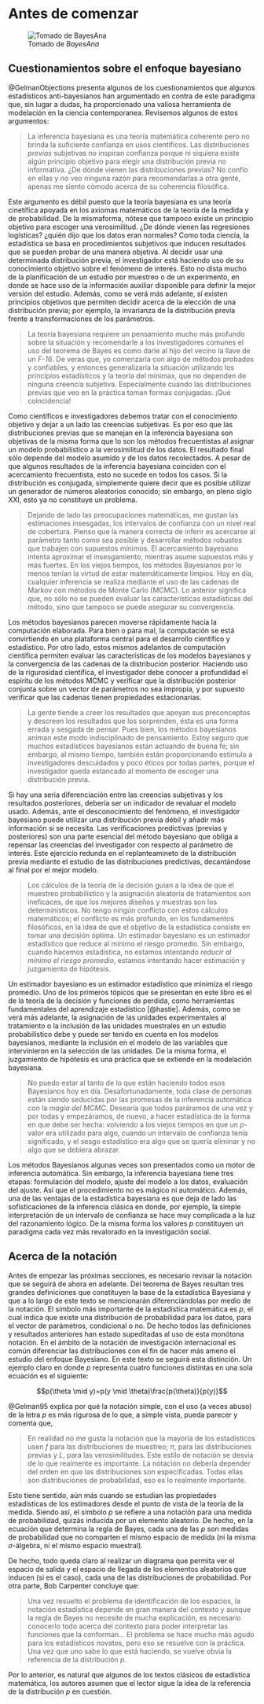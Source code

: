 # Antes de comenzar {-}

![Tomado de *BayesAna*](https://i0.wp.com/anabelforte.com/wp-content/uploads/2020/07/4.gif)

## Cuestionamientos sobre el enfoque bayesiano {-}

@GelmanObjections presenta algunos de los cuestionamientos que algunos estadísticos anti-bayesianos han argumentado en contra de este paradigma que, sin lugar a dudas, ha proporcionado una valiosa herramienta de modelación en la ciencia contemporanea. Revisemos algunos de estos argumentos: 

> La inferencia bayesiana es una teoría matemática coherente pero no brinda la suficiente confianza en usos científicos. Las distribuciones *previas* subjetivas no inspiran confianza porque ni siquiera existe algún principio objetivo para elegir una distribución previa no informativa. ¿De dónde vienen las distribuciones previas? No confío en ellas y no veo ninguna razón para recomendarlas a otra gente, apenas me siento cómodo acerca de su coherencia filosófica.

Este argumento es débil puesto que la teoría bayesiana es una teoría cinetífica apoyada en los axiomas matemáticos de la teoría de la medida y de probabilidad. De la mismaforma, nótese que tampoco existe un principio objetivo para escoger una verosimilitud. ¿De dónde vienen las regresiones logísticas? ¿quién dijo que los datos eran normales? Como toda ciencia, la estadística se basa en procedimientos subjetivos que inducen resultados que se pueden probar de una manera objetiva. Al decidir usar una determinada distribución previa, el investigador está haciendo uso de su conocimiento objetivo sobre el fenómeno de interés. Esto no dista mucho de la planificación de un estudio por muestreo o de un experimento, en donde se hace uso de la información auxiliar disponible para definir la mejor versión del estudio. Además, como se verá más adelante, sí existen principios objetivos que permiten decidir acerca de la elección de una distribución previa; por ejemplo, la invarianza de la distribución previa frente a transformaciones de los parámetros.

> La teoría bayesiana requiere un pensamiento mucho más profundo sobre la situación y recomendarle a los investigadores comunes el uso del teorema de Bayes es como darle al hijo del vecino la llave de un *F-16*. De veras que, yo comenzaría con algo de métodos probados y confiables, y entonces generalizaría la situación utilizando los principios estadísticos y la teoría del minimax, que no dependen de ninguna creencia subjetiva. Especialmente cuando las distribuciones previas que veo en la práctica toman formas conjugadas. ¡Qué coincidencia!

Como científicos e investigadores debemos tratar con el conocimiento objetivo y dejar a un lado las creencias subjetivas. Es por eso que las distribuciones previas que se manejan en la inferencia bayesiana son objetivas de la misma forma que lo son los métodos frecuentistas al asignar un modelo probabilístico a la verosimilitud de los datos. El resultado final sólo depende del modelo asumido y de los datos recolectados. A pesar de que algunos resultados de la inferencia bayesiana coinciden con el acercamiento frecuentista, esto no sucede en todos los casos. Si la distribución es conjugada, simplemente quiere decir que es posible utilizar un generador de números aleatorios conocido; sin embargo, en pleno siglo XXI, esto ya no constituye un problema.

> Dejando de lado las preocupaciones matemáticas, me gustan las estimaciones insesgadas, los intervalos de confianza con un nivel real de cobertura. Pienso que la manera correcta de inferir es acercarse al parámetro tanto como sea posible y desarrollar métodos robustos que trabajen con supuestos mínimos. El acercamiento bayesiano intenta aproximar el insesgamiento, mientras asume supuestos más y más fuertes. En los viejos tiempos, los métodos Bayesianos por lo menos tenían la virtud de estar matemáticamente limpios. Hoy en día, cualquier inferencia se realiza mediante el uso de las cadenas de Markov con métodos de Monte Carlo (MCMC). Lo anterior significa que, no sólo no se pueden evaluar las características estadísticas del método, sino que tampoco se puede asegurar su convergencia.

Los métodos bayesianos parecen moverse rápidamente hacia la computación elaborada. Para bien o para mal, la computación se está convirtiendo en una plataforma central para el desarrollo científico y estadístico. Por otro lado, estos mismos adelantos de computación científica permiten evaluar las características de los modelos bayesianos y la convergencia de las cadenas de la distribución posterior. Haciendo uso de la rigurosidad científica, el investigador debe conocer a profundidad el espíritu de los métodos MCMC y verificar que la distribución posterior conjunta sobre un vector de parámetros no sea impropia, y por supuesto verificar que las cadenas tienen propiedades estacionarias.

> La gente tiende a creer los resultados que apoyan sus preconceptos y descreen los resultados que los sorprenden, ésta es una forma errada y sesgada de pensar. Pues bien, los métodos bayesianos animan este modo indisciplinado de pensamiento. Estoy seguro que muchos estadísticos bayesianos están actuando de buena fe; sin embargo, al mismo tiempo, también están proporcionando estímulo a investigadores descuidados y poco éticos por todas partes, porque el investigador queda estancado al momento de escoger una distribución previa.

Si hay una seria diferenciación entre las creencias subjetivas y los resultados posteriores, debería ser un indicador de revaluar el modelo usado. Además, ante el desconocimiento del fenómeno, el investigador bayesiano puede utilizar una distribución previa débil y añadir más información si se necesita. Las verificaciones predictivas (previas y posteriores) son una parte esencial del método bayesiano que obliga a repensar las creencias del investigador con respecto al parámetro de interés. Este ejercicio redunda en el replanteamineto de la distribución previa mediante el estudio de las distribuciones predictivas, decantándose al final por el mejor modelo.

> Los cálculos de la teoría de la decisión guían a la idea de que el muestreo probabilístico y la asignación aleatoria de tratamientos son ineficaces, de que los mejores diseños y muestras son los determinísticos. No tengo ningún conflicto con estos cálculos matemáticos; el conflicto es más profundo, en los fundamentos filosóficos, en la idea de que el objetivo de la estadística consiste en tomar una decisión óptima. Un estimador bayesiano es un estimador estadístico que reduce al mínimo el riesgo promedio. Sin embargo, cuando hacemos estadística, no estamos intentando *reducir al mínimo el riesgo promedio*, estamos intentando hacer estimación y juzgamiento de hipótesis.

Un estimador bayesiano es un estimador estadístico que minimiza el riesgo promedio. Uno de los primeros tópicos que se presentan en este libro es el de la teoría de la decisión y funciones de perdida, como herramientas fundamentales del aprendizaje estadístico [@hastie]. Además, como se verá más adelante, la asignación de las unidades experimentales al tratamiento o la inclusión de las unidades muestrales en un estudio probabilístico debe y puede ser tenido en cuenta en los modelos bayesianos, mediante la inclusión en el modelo de las variables que intervinieron en la selección de las unidades. De la misma forma, el juzgamiento de hipótesis es una práctica que se extiende en la modelación bayesiana.

> No puedo estar al tanto de lo que están haciendo todos esos Bayesianos hoy en día. Desafortunadamente, toda clase de personas están siendo seducidas por las promesas de la inferencia automática con la *magia del MCMC*. Desearía que todos paráramos de una vez y por todas y empezáramos, de nuevo, a hacer estadística de la forma en que debe ser hecha: volviendo a los viejos tiempos en que un $p$-valor era utilizado para algo, cuando un intervalo de confianza tenía significado, y el sesgo estadístico era algo que se quería eliminar y no algo que se debiera abrazar.

Los métodos Bayesianos algunas veces son presentados como un motor de inferencia automática. Sin embargo, la inferencia bayesiana tiene tres etapas: formulación del modelo, ajuste del modelo a los datos, evaluación del ajuste. Así que el procedimiento no es mágico ni automático. Además, una de las ventajas de la estadística bayesiana es que deja de lado las sofisticaciones de la inferencia clásica en donde, por ejemplo, la simple interpretación de un intervalo de confianza se hace muy complicada a la luz del razonamiento lógico. De la misma forma los valores $p$ constituyen un paradigma cada vez más revalorado en la investigación social. 

## Acerca de la notación {-}

Antes de empezar las próximas secciones, es necesario revisar la
notación que se seguirá de ahora en adelante. Del teorema de Bayes
resultan tres grandes definiciones que constituyen la base de la
estadística Bayesiana y que a lo largo de este texto se mencionarán
diferenciándolas por medio de la notación. El símbolo más importante de
la estadística matemática es $p$, el cual indica que existe una
distribución de probabilidad para los datos, para el vector de
parámetros, condicional o no. De hecho todos las definiciones y
resultados anteriores han estado supeditadas al uso de esta monótona
notación. En el ámbito de la notación de investigación internacional es
común diferenciar las distribuciones con el fin de hacer más ameno el
estudio del enfoque Bayesiano. En este texto se seguirá esta distinción.
Un ejemplo claro en donde $p$ representa cuatro funciones distintas en
una sola ecuación es el siguiente:

$$p(\theta \mid y)=p(y \mid \theta)\frac{p(\theta)}{p(y)}$$

@Gelman95 explica por qué la notación simple, con el uso (a
veces abuso) de la letra $p$ es más rigurosa de lo que, a simple vista,
pueda parecer y comenta que,

> En realidad no me gusta la notación que la mayoría de los estadísticos usen $f$ para las distribuciones de muestreo; $\pi$, para las distribuciones previas y $L$, para las verosimilitudes. Este estilo de notación se desvía de lo que realmente es importante. La notación no debería depender del orden en que las distribuciones son especificadas. Todas ellas son distribuciones de probabilidad, eso es lo realmente importante.

Esto tiene sentido, aún más cuando se estudian las propiedades
estadísticas de los estimadores desde el punto de vista de la teoría de
la medida. Siendo así, el símbolo $p$ se refiere a una notación para una
medida de probabilidad, quizás inducida por un elemento aleatorio. De
hecho, en la ecuación que determina la regla de Bayes, cada una de las
$p$ son medidas de probabilidad que no comparten el mismo espacio de
medida (ni la misma $\sigma$-álgebra, ni el mismo espacio muestral).

De hecho, todo queda claro al realizar un diagrama que permita ver el
espacio de salida y el espacio de llegada de los elementos aleatorios
que inducen (si es el caso), cada una de las distribuciones de
probabilidad. Por otra parte, Bob Carpenter concluye que:

> Una vez resuelto el problema de identificación de los espacios, la notación estadística depende en gran manera del contexto y aunque la regla de Bayes no necesite de mucha explicación, es necesario conocerlo todo acerca del contexto para poder interpretar las funciones que la conforman... El problema se hace mucho más agudo para los estadísticos novatos, pero eso se resuelve con la práctica. Una vez que uno sabe lo que está haciendo, se vuelve obvia la referencia de la distribución $p$.

Por lo anterior, es natural que algunos de los textos clásicos de
estadística matemática, los autores asumen que el lector sigue la idea
de la referencia de la distribución $p$ en cuestión.